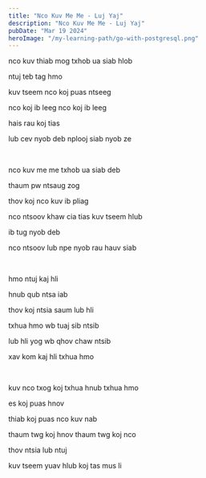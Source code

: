 ```yaml
---
title: "Nco Kuv Me Me - Luj Yaj"
description: "Nco Kuv Me Me - Luj Yaj"
pubDate: "Mar 19 2024"
heroImage: "/my-learning-path/go-with-postgresql.png"
---
```


nco kuv thiab mog txhob ua siab hlob

ntuj teb tag hmo

kuv tseem nco koj puas ntseeg

nco koj ib leeg nco koj ib leeg

hais rau koj tias

lub cev nyob deb nplooj siab nyob ze

<br />

nco kuv me me txhob ua siab deb

thaum pw ntsaug zog

thov koj nco kuv ib pliag

nco ntsoov khaw cia tias kuv tseem hlub

ib tug nyob deb

nco ntsoov lub npe nyob rau hauv siab

<br />

hmo ntuj kaj hli

hnub qub ntsa iab

thov koj ntsia saum lub hli

txhua hmo wb tuaj sib ntsib

lub hli yog wb qhov chaw ntsib

xav kom kaj hli txhua hmo

<br />

kuv nco txog koj txhua hnub txhua hmo

es koj puas hnov

thiab koj puas nco kuv nab

thaum twg koj hnov thaum twg koj nco

thov ntsia lub ntuj

kuv tseem yuav hlub koj tas mus li